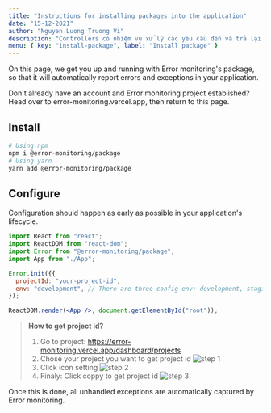 ```yaml
---
title: "Instructions for installing packages into the application"
date: "15-12-2021"
author: "Nguyen Luong Truong Vi"
description: "Controllers có nhiệm vụ xử lý các yêu cầu đến và trả lại phản hồi cho phía client."
menu: { key: "install-package", label: "Install package" }
---
```


On this page, we get you up and running with Error monitoring's package, so that it will automatically report errors and exceptions in your application.

Don't already have an account and Error monitoring project established? Head over to error-monitoring.vercel.app, then return to this page.

## Install

```bash
# Using npm
npm i @error-monitoring/package
# Using yarn
yarn add @error-monitoring/package
```

## Configure

Configuration should happen as early as possible in your application's lifecycle.

```jsx
import React from "react";
import ReactDOM from "react-dom";
import Error from "@error-monitoring/package";
import App from "./App";

Error.init({{
  projectId: "your-project-id",
  env: "development", // There are three config env: development, staging, production
});

ReactDOM.render(<App />, document.getElementById("root"));
```

> **How to get project id?** <br />
>
> 1. Go to project: https://error-monitoring.vercel.app/dashboard/projects <br />
> 2. Chose your project you want to get project id
>    ![step 1](https://i0.wp.com/s1.uphinh.org/2021/12/15/imagef2b7b91c9e5a6191.png)
> 3. Click icon setting
>    ![step 2](/images/documents/get-project-id-step-3.png)
> 4. Finaly: Click coppy to get project id
>    ![step 3](/images/documents/get-project-id-step-4.png)

Once this is done, all unhandled exceptions are automatically captured by Error monitoring.
